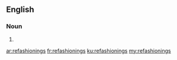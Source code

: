 ==English==

===Noun===
{{head|en}}

# {{plural of|refashioning}}

[[ar:refashionings]]
[[fr:refashionings]]
[[ku:refashionings]]
[[my:refashionings]]